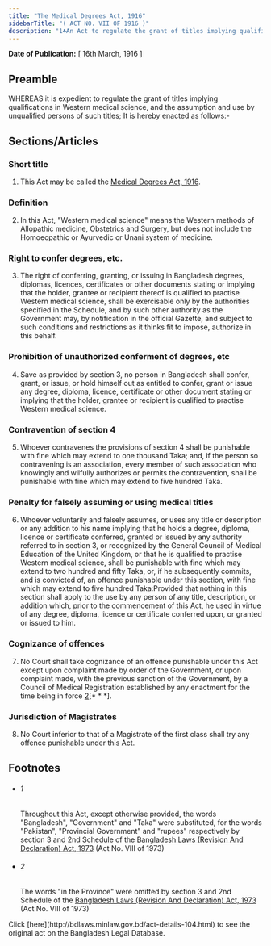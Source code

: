 ```yaml
---
title: "The Medical Degrees Act, 1916"
sidebarTitle: "( ACT NO. VII OF 1916 )"
description: "1♣An Act to regulate the grant of titles implying qualifications in Western medical science, and the assumption and use by unqualified persons of such titles."
---
```


**Date of Publication:** [ 16th March, 1916 ]

## Preamble

WHEREAS it is expedient to regulate the grant of titles implying qualifications in Western medical science, and the assumption and use by unqualified persons of such titles; It is hereby enacted as follows:-

## Sections/Articles

### Short title

1. This Act may be called the [Medical Degrees Act, 1916](/laws/act-104 "Medical Degrees Act, 1916").

### Definition

2. In this Act, "Western medical science" means the Western methods of Allopathic medicine, Obstetrics and Surgery, but does not include the Homoeopathic or Ayurvedic or Unani system of medicine.

### Right to confer degrees, etc.

3. The right of conferring, granting, or issuing in Bangladesh degrees, diplomas, licences, certificates or other documents stating or implying that the holder, grantee or recipient thereof is qualified to practise Western medical science, shall be exercisable only by the authorities specified in the Schedule, and by such other authority as the Government may, by notification in the official Gazette, and subject to such conditions and restrictions as it thinks fit to impose, authorize in this behalf.

### Prohibition of unauthorized conferment of degrees, etc

4. Save as provided by section 3, no person in Bangladesh shall confer, grant, or issue, or hold himself out as entitled to confer, grant or issue any degree, diploma, licence, certificate or other document stating or implying that the holder, grantee or recipient is qualified to practise Western medical science.

### Contravention of section 4

5. Whoever contravenes the provisions of section 4 shall be punishable with fine which may extend to one thousand Taka; and, if the person so contravening is an association, every member of such association who knowingly and wilfully authorizes or permits the contravention, shall be punishable with fine which may extend to five hundred Taka.

### Penalty for falsely assuming or using medical titles

6. Whoever voluntarily and falsely assumes, or uses any title or description or any addition to his name implying that he holds a degree, diploma, licence or certificate conferred, granted or issued by any authority referred to in section 3, or recognized by the General Council of Medical Education of the United Kingdom, or that he is qualified to practise Western medical science, shall be punishable with fine which may extend to two hundred and fifty Taka, or, if he subsequently commits, and is convicted of, an offence punishable under this section, with fine which may extend to five hundred Taka:Provided that nothing in this section shall apply to the use by any person of any title, description, or addition which, prior to the commencement of this Act, he used in virtue of any degree, diploma, licence or certificate conferred upon, or granted or issued to him.

### Cognizance of offences

7. No Court shall take cognizance of an offence punishable under this Act except upon complaint made by order of the Government, or upon complaint made, with the previous sanction of the Government, by a Council of Medical Registration established by any enactment for the time being in force [2](1)[\* \* \*].

### Jurisdiction of Magistrates

8. No Court inferior to that of a Magistrate of the first class shall try any offence punishable under this Act.

## Footnotes

- ###### 1

  Throughout this Act, except otherwise provided, the words "Bangladesh", "Government" and "Taka" were substituted, for the words "Pakistan", "Provincial Government" and "rupees" respectively by section 3 and 2nd Schedule of the [Bangladesh Laws (Revision And Declaration) Act, 1973](/laws/act-430 "Bangladesh Laws (Revision And Declaration) Act, 1973") (Act No. VIII of 1973)

- ###### 2

  The words "in the Province" were omitted by section 3 and 2nd Schedule of the [Bangladesh Laws (Revision And Declaration) Act, 1973](/laws/act-430 "Bangladesh Laws (Revision And Declaration) Act, 1973") (Act No. VIII of 1973)

<Note>
  Click [here](http://bdlaws.minlaw.gov.bd/act-details-104.html) to see the original act on the Bangladesh Legal Database.
</Note>
